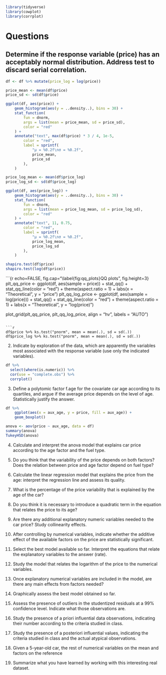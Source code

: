 ```r
library(tidyverse)
library(cowplot)
library(corrplot)
```

# Questions

## Determine if the response variable (price) has an acceptably normal distribution. Address test to discard serial correlation.

```r

df <- df %>% mutate(price_log = log(price))

price_mean <- mean(df$price)
price_sd <- sd(df$price)

ggplot(df, aes(price)) +
    geom_histogram(aes(y = ..density..), bins = 30) +
    stat_function(
        fun = dnorm,
        args = list(mean = price_mean, sd = price_sd),
        color = "red"
    ) +
    annotate("text", max(df$price) * 3 / 4, 1e-5,
        color = "red",
        label = sprintf(
            "μ = %0.2f\nσ = %0.2f",
            price_mean,
            price_sd
        ),
    )

```

```r

price_log_mean <- mean(df$price_log)
price_log_sd <- sd(df$price_log)

ggplot(df, aes(price_log)) +
    geom_histogram(aes(y = ..density..), bins = 30) +
    stat_function(
        fun = dnorm,
        args = list(mean = price_log_mean, sd = price_log_sd),
        color = "red"
    ) +
    annotate("text", 11, 0.75,
        color = "red",
        label = sprintf(
            "μ = %0.2f\nσ = %0.2f",
            price_log_mean,
            price_log_sd
        ),
    )
```

```r
shapiro.test(df$price)
shapiro.test(log(df$price))
```

```{r echo=FALSE, fig.cap="\\label{fig:qq_plots}QQ plots", fig.height=3}
plt_qq_price <- ggplot(df, aes(sample = price)) +
    stat_qq() +
    stat_qq_line(color = "red") +
    theme(aspect.ratio = 1) +
    labs(x = "Theoretical", y = "price")
plt_qq_log_price <- ggplot(df, aes(sample = log(price))) +
    stat_qq() +
    stat_qq_line(color = "red") +
    theme(aspect.ratio = 1) +
    labs(x = "Theoretical", y = "log(price)")

plot_grid(plt_qq_price, plt_qq_log_price, align = "hv", labels = "AUTO")
```

```r
df$price %>% ks.test("pnorm", mean = mean(.), sd = sd(.))
df$price_log %>% ks.test("pnorm", mean = mean(.), sd = sd(.))
```

2. Indicate by exploration of the data, which are apparently the variables most
   associated with the response variable (use only the indicated variables). 

```r
df %>%
  select(where(is.numeric)) %>%
  cor(use = "complete.obs") %>%
  corrplot()
```

3. Define a polytomic factor f.age for the covariate car age according to its
   quartiles, and argue if the average price depends on the level of age.
   Statistically justify the answer. 

```r
df %>%
    ggplot(aes(x = aux_age, y = price, fill = aux_age)) +
    geom_boxplot()

anova <- aov(price ~ aux_age, data = df)
summary(anova)
TukeyHSD(anova)
```


4. Calculate and interpret the anova model that explains car price according to
   the age factor and the fuel type. 

5. Do you think that the variability of the price depends on both factors? Does
   the relation between price and age factor depend on fuel type? 

6. Calculate the linear regression model that explains the price from the age:
   interpret the regression line and assess its quality.

7. What is the percentage of the price variability that is explained by the age
   of the car?

8. Do you think it is necessary to introduce a quadratic term in the equation
   that relates the price to its age? 

9. Are there any additional explanatory numeric variables needed to the car
   price? Study collinearity effects. 

10. After controlling by numerical variables, indicate whether the additive
    effect of the available factors on the price are statistically significant. 

11. Select the best model available so far. Interpret the equations that relate
    the explanatory variables to the answer (rate). 

12. Study the model that relates the logarithm of the price to the numerical
    variables. 

13. Once explanatory numerical variables are included in the model, are there
    any main effects from factors needed? 

14. Graphically assess the best model obtained so far. 

15. Assess the presence of outliers in the studentized residuals at a 99%
    confidence level. Indicate what those observations are. 

16. Study the presence of a priori influential data observations, indicating
    their number according to the criteria studied in class. 

17. Study the presence of a posteriori influential values, indicating the
    criteria studied in class and the actual atypical observations. 

18. Given a 5-year-old car, the rest of numerical variables on the mean and
    factors on the reference

19. Summarize what you have learned by working with this interesting real
    dataset.

